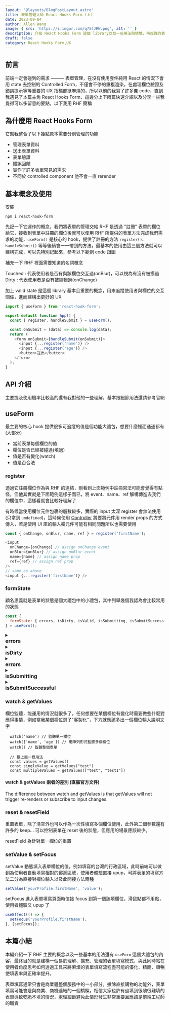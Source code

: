 ```yaml
---
layout: '@layouts/BlogPostLayout.astro'
title: 表單管理大師 React Hooks Form (上)
date: 2023-09-04
author: Allen Wang
image: { src: 'https://i.imgur.com/q7S4JRW.png', alt: '' }
description: 介紹 React Hooks Form 這個 library以及一些用法與情境，再複雜的表單也能有條有理的控管
draft: false
category: React Hooks Form,UX
---
```



## 前言

前端一定會碰到的需求 ——— 表單管理，在沒有使用套件純用 React 的情況下會用 state 去控制的 Controlled Form，不僅會不停的重複渲染，在處理欄位驗證及錯誤提示等等重要的 UX 指標都挺麻煩的，所以以前的我寫了許多糞 code，直到我遇見了本篇主角 React Hooks Form，這邊分上下兩篇快速介紹以及分享一些我覺得可以多留意的要點，以下我用 RHF 簡稱

## 為什麼用 React Hooks Form

它幫我整合了以下幾點原本需要分別管理的功能

- 管理表單資料
- 送出表單資料
- 表單驗證
- 錯誤回饋
- 實作了許多表單常見的需求
- 不同於 controlled component 他不會一直 rerender

## 基本概念及使用

安裝

```
npm i react-hook-form
```

先記一下它運作的概念，我們將表單的管理交給 RHF 是透過 "註冊" 表單的欄位給它，接收到表單中註冊的欄位後就可以使用 RHF 所提供的表單方法完成我們需求的功能，`useForm()` 是核心的 hook，提供了註冊的方法 `register()`、`handleSubmit()` 等等後續會一一帶到的方法，最基本的使用由這三個方法就可以建構完成，可以先特別記起來，參考以下範例 code 跟圖

補充一下 RHF 裡面需要知道的名詞概念

Touched : 代表使用者是否有與該欄位交互過(onBlur)，可以視為有沒有被摸過
Dirty : 代表使用者是否有被編輯過(onChange)

加上 valid state 是這個 library 基本且重要的概念，用來追蹤使用者與欄位的交互關係，進而建構出更好的 UX

```javascript
import { useForm } from 'react-hook-form';

export default function App() {
  const { register, handleSubmit } = useForm();

  const onSubmit = (data) => console.log(data);
  return (
    <form onSubmit={handleSubmit(onSubmit)}>
      <input {...register('name')} />
      <input {...register('age')} />
      <button>送出</button>
    </form>
  );
}
```

<PostImage
  src="https://i.imgur.com/K0tkWZu.png"
  width={600}
  height={240}
  aspectRatio="5/2"
  quality={100}
  desc="概念大概就像這樣"
/>

## API 介紹

主要提及使用機率比較高的還有我對他的一些理解，基本跟細節用法還請參考官網

## useForm

最主要的核心 hook 提供很多可追蹤的值是個功能大禮包，想要什麼裡面通通都有(大部分)

- 當前表單每個欄位的值
- 欄位是否已經被碰過(填過)
- 值是否有變化(watch)
- 值是否合法

### register

透過它註冊欄位作為與 RHF 的連結，剛看到上面範例中註冊寫法可能會覺得有點怪，但他其實就是下面範例這樣子而已，將 event、name、ref 解構傳進去我們的欄位中，這樣看就會比較好理解了

有時候當使用欄位元件包裹的層數較多，實際的 input 太深 register 會無法使用(只拿到 `undefined`)，這時候使用 [Controller](https://react-hook-form.com/docs/usecontroller/controller) 將要將元件用 render props 的方式傳入，若是使用 UI 庫的輸入欄元件可能有相同問題所以也需要使用

```javascript
const { onChange, onBlur, name, ref } = register('firstName');

<input
  onChange={onChange} // assign onChange event
  onBlur={onBlur} // assign onBlur event
  name={name} // assign name prop
  ref={ref} // assign ref prop
/>
// same as above
<input {...register('firstName')} />
```

### formState

顧名思義就是表單的狀態是個大禮包中的小禮包，其中列舉幾個我認為會比較常用的狀態

```javascript
const {
  formState: { errors, isDirty, isValid, isSubmitting, isSubmitSuccessful, defaultValues }
} = useForm();
```

<details>
  <summary>
    <h3 style="margin: 0">errors</h3>
  </summary>
  <div style="padding-left: 14px">
    提供一個紀錄有錯誤的欄位的 errors 物件給你，用來實作錯誤訊息使用
  </div>
  ```javascript
  {errors.firstName && <p className="error">This field is required</p>}
  ```
</details>

<details>
  <summary>
    <h3 style="margin: 0">isDirty</h3>
  </summary>
  <div style="padding-left: 14px">
    這邊要提一個這個 RHF 裡面挺重要的一個概念，dirty
    這代表的是表單是否有被使用者編輯過，也就是有沒有輸入過，用在提升使用者體驗上，舉個例搭配
    `isValid` 來實作使用者沒填或沒有通過驗證時不可以送出表單
  </div>
  ```javascript
  <button disabled={!isDirty || !isValid} />
  ```
  <p style="padding-left: 14px">就這樣</p>
</details>

<details>
  <summary>
    <h3 style="margin: 0">errors</h3>
  </summary>
  <div style="padding-left: 14px">
    提供一個紀錄有錯誤的欄位的 errors 物件給你，用來實作錯誤訊息使用
  </div>
  ```javascript
  {errors.firstName && <p className="error">This field is required</p>}
  ```
</details>

<details>
  <summary>
    <h3 style="margin: 0">isSubmitting</h3>
  </summary>
  <div style="padding-left: 14px">
    一個同字面上表單正在送出的狀態，很適合用在防止按鈕連點給予按鈕一個 loading or disabled 使用
  </div>
  ```javascript
  <button disabled={isSubmitting}>送出</button>
  ```
</details>

<details>
  <summary>
    <h3 style="margin: 0">isSubmitSuccessful</h3>
  </summary>
  <div style="padding-left: 14px">
    有好幾個狀態都是同字面上意義一樣很好懂，需要的就是知道它後去想想什麼情況可以去用它，以
    `isSubmitSuccessful` 來說就挺適合搭配 `reset()`
    一起使用，達成當我表單真的成功送出後再去做清空表單的動作
  </div>
</details>

### watch & getValues

欄位監聽，能運用的情況就很多了，任何想要在某個欄位有變化時需要做些什麼對應得事情，例如當我某個欄位選了"客製化"，下方就應該多出一個欄位輸入說明文字

```javascript=
  watch('name') // 監聽單一欄位
  watch(['name', 'age']) // 用陣列形式監聽多個欄位
  watch() // 監聽整個表單

  // 跟上面一樣用法
  const values = getValues()
  const singleValue = getValues("test")
  const multipleValues = getValues(["test", "test1"])
```

#### watch & getValues 兩者的差別 (直摳官方文件)

The difference between watch and getValues is that getValues will not trigger re-renders or subscribe to input changes.

### reset & resetField

重置表單，除了清空外也可以作為一次性填寫多個欄位使用，此外第二個參數還有許多的 keep... 可以控制表單在 reset 後的狀態，但應用的場景應該較少。

resetField 為針對單一欄位的重置

### setValue & setFocus

setValue 動態填入表單欄位的值，例如填寫的台灣的行政區域，此時前端可以做到為使用者自動填寫相對的郵遞區號，使用者體驗直接 upup，可將表單的填寫方法二分為直接對欄位輸入以及此間接方法兩種

```javascript
setValue('yourProfile.firstName', 'value');
```

setFocus 進入表單填寫頁面時值接 focus 到第一個該填欄位，滑鼠點都不用點，使用者體驗又 upup 了

```javascript
useEffect(() => {
  setFocus('yourProfile.firstName');
}, [setFocus]);
```

## 本篇小結

本編介紹一下 RHF 主要的概念以及一些基本的用法還有 `useForm` 這個大禮包的內容，最終目的就是建構一個易於理解、擴充、管理的表單填寫模式，與此同時站在使用者角度思考如何透過工具來將麻煩的表單填寫流程盡可能的優化、精簡、順暢使填表率與正確率提升。

表單填寫通常只會是商業體整個服務中的一小部分，撇除直接購物的功能外，表單填寫可能會是與商業、商機連結的一個橋樑，相信大家也許有過填到很醜很難填的表單導致乾脆不填的情況，處理細節避免此情形發生非常重要且應該是前端工程師的職責
